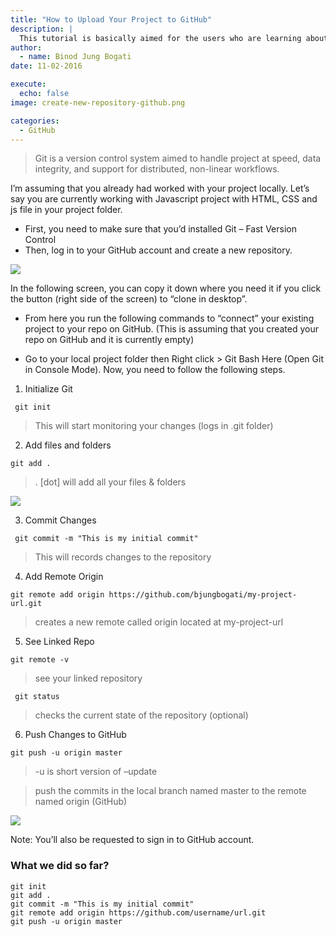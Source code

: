 ```yaml
---
title: "How to Upload Your Project to GitHub"
description: |
  This tutorial is basically aimed for the users who are learning about uploading their first project (repository) in GitHub via version control tool called Git. It’s obvious that confusion hovers around you when you’re just getting started with Git.
author:
  - name: Binod Jung Bogati
date: 11-02-2016

execute: 
  echo: false
image: create-new-repository-github.png

categories:
  - GitHub
---
```


> Git is a version control system aimed to handle project at speed, data integrity, and support for distributed, non-linear workflows.

I'm assuming that you already had worked with your project locally. Let's say you are currently working with Javascript project with HTML, CSS and js file in your project folder.

-   First, you need to make sure that you'd installed Git -- Fast Version Control
-   Then, log in to your GitHub account and create a new repository.

![](create-new-repository-github.png)

In the following screen, you can copy it down where you need it if you click the button (right side of the screen) to "clone in desktop".

-   From here you run the following commands to "connect" your existing project to your repo on GitHub. (This is assuming that you created your repo on GitHub and it is currently empty)

-   Go to your local project folder then Right click \> Git Bash Here (Open Git in Console Mode). Now, you need to follow the following steps.

1.  Initialize Git

```
 git init
```

> This will start monitoring your changes (logs in .git folder)

2.  Add files and folders


```
git add .
```

> . \[dot\] will add all your files & folders

![](git-bash-command.png)

3.  Commit Changes

```
 git commit -m "This is my initial commit"
```

> This will records changes to the repository

4.  Add Remote Origin

```
git remote add origin https://github.com/bjungbogati/my-project-url.git
```


> creates a new remote called origin located at my-project-url

5.  See Linked Repo

```
git remote -v
```

> see your linked repository

```
 git status
```

> checks the current state of the repository (optional)

6.  Push Changes to GitHub

```
git push -u origin master
```

> -u is short version of --update

> push the commits in the local branch named master to the remote named origin (GitHub)

![](github-login.png)

Note: You'll also be requested to sign in to GitHub account.

### What we did so far?

```
git init 
git add . 
git commit -m "This is my initial commit" 
git remote add origin https://github.com/username/url.git 
git push -u origin master
```


